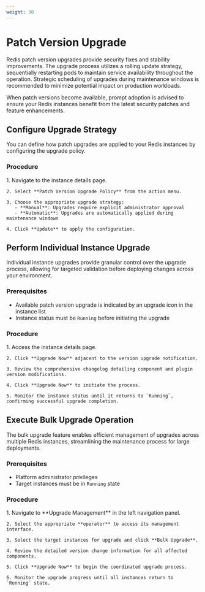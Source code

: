 ```yaml
---
weight: 30
---
```


# Patch Version Upgrade

Redis patch version upgrades provide security fixes and stability improvements. The upgrade process utilizes a rolling update strategy, sequentially restarting pods to maintain service availability throughout the operation. Strategic scheduling of upgrades during maintenance windows is recommended to minimize potential impact on production workloads.

When patch versions become available, prompt adoption is advised to ensure your Redis instances benefit from the latest security patches and feature enhancements.

## Configure Upgrade Strategy

You can define how patch upgrades are applied to your Redis instances by configuring the upgrade policy.

### Procedure

<Tabs>
  <Tab label="Web Console">
    1. Navigate to the instance details page.

    2. Select **Patch Version Upgrade Policy** from the action menu.

    3. Choose the appropriate upgrade strategy:
       - **Manual**: Upgrades require explicit administrator approval
       - **Automatic**: Upgrades are automatically applied during maintenance windows

    4. Click **Update** to apply the configuration.
  </Tab>
</Tabs>

## Perform Individual Instance Upgrade

Individual instance upgrades provide granular control over the upgrade process, allowing for targeted validation before deploying changes across your environment.

### Prerequisites

- Available patch version upgrade is indicated by an upgrade icon in the instance list
- Instance status must be `Running` before initiating the upgrade

### Procedure

<Tabs>
  <Tab label="Web Console">
    1. Access the instance details page.

    2. Click **Upgrade Now** adjacent to the version upgrade notification.

    3. Review the comprehensive changelog detailing component and plugin version modifications.

    4. Click **Upgrade Now** to initiate the process.

    5. Monitor the instance status until it returns to `Running`, confirming successful upgrade completion.
  </Tab>
</Tabs>

## Execute Bulk Upgrade Operation

The bulk upgrade feature enables efficient management of upgrades across multiple Redis instances, streamlining the maintenance process for large deployments.

### Prerequisites

- Platform administrator privileges
- Target instances must be in `Running` state

### Procedure

<Tabs>
  <Tab label="Web Console">
    1. Navigate to **Upgrade Management** in the left navigation panel.

    2. Select the appropriate **operator** to access its management interface.

    3. Select the target instances for upgrade and click **Bulk Upgrade**.

    4. Review the detailed version change information for all affected components.

    5. Click **Upgrade Now** to begin the coordinated upgrade process.

    6. Monitor the upgrade progress until all instances return to `Running` state.
  </Tab>
</Tabs>

